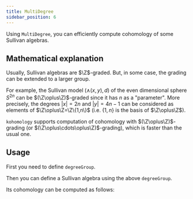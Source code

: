 ```yaml
---
title: MultiDegree
sidebar_position: 6
---
```



Using `MultiDegree`, you can efficiently compute cohomology of some Sullivan algebras.

## Mathematical explanation
Usually, Sullivan algebras are $\Z$-graded.
But, in some case, the grading can be extended to a larger group.

For example, the Sullivan model $(\wedge(x,y), d)$ of the even dimensional sphere $S^{2n}$
can be $(\Z\oplus\Z)$-graded since it has $n$ as a "parameter".
More precisely,
the degrees $|x|=2n$ and $|y|=4n-1$ can be considered as elements of
$\Z\oplus\Z=\Z\{1,n\}$ (i.e. $\{1, n\}$ is the basis of $\Z\oplus\Z$).

`kohomology` supports computation of cohomology with
$(\Z\oplus\Z)$-grading (or $(\Z\oplus\cdots\oplus\Z)$-grading),
which is faster than the usual one.


## Usage
First you need to define `degreeGroup`.
<ImportKotlin path="MultiDegree.kt" restrict="degree" />

Then you can define a Sullivan algebra using the above `degreeGroup`.
<ImportKotlin path="MultiDegree.kt" restrict="model" />

Its cohomology can be computed as follows:

<ImportKotlin path="MultiDegree.kt" restrict="cohomology" />

